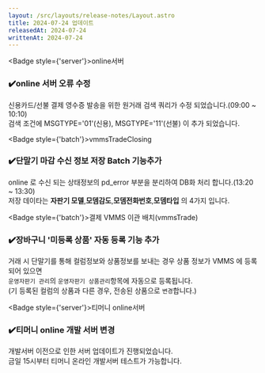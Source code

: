 ```yaml
---
layout: /src/layouts/release-notes/Layout.astro
title: 2024-07-24 업데이트
releasedAt: 2024-07-24
writtenAt: 2024-07-24
---
```



<Badge style={'server'}>online서버</Badge>
### ✔️online 서버 오류 수정
신용카드/선불 결제 영수증 발송을 위한 원거래 검색 쿼리가 수정 되었습니다.(09:00 ~ 10:10)\
검색 조건에 MSGTYPE='01'(신용), MSGTYPE='11'(선불) 이 추가 되었습니다.
<br/>

<Badge style={'batch'}>vmmsTradeClosing</Badge>
### ✔️단말기 마감 수신 정보 저장 Batch 기능추가
online 로 수신 되는 상태정보의 pd_error 부분을 분리하여 DB화 처리 합니다.(13:20 ~ 13:30)\
저장 데이타는 <b>자판기 모델</b>,<b>모뎀감도</b>,<b>모뎀전화번호</b>,<b>모뎀타입</b> 의 4가지 입니다.
<br/>

<Badge style={'batch'}>결제 VMMS 이관 배치(vmmsTrade)</Badge>
### ✔️장바구니 '미등록 상품' 자동 등록 기능 추가
거래 시 단말기를 통해 컬럼정보와 상품정보를 보내는 경우 상품 정보가 VMMS 에 등록되어 있으면\
`운영자판기 관리`의 `운영자판기 상품관리`항목에 자동으로 등록됩니다.\
(기 등록된 컬럼의 상품과 다른 경우, 전송된 상품으로 `변경`합니다.)
<br/>

<Badge style={'server'}>티머니 online서버</Badge>
### ✔️티머니 online 개발 서버 변경
개발서버 이전으로 인한 서버 업데이트가 진행되었습니다.\
금일 15시부터 티머니 온라인 개발서버 테스트가 가능합니다.
<br/>